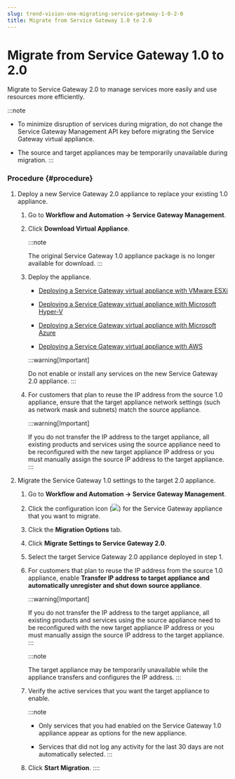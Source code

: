 ```yaml
---
slug: trend-vision-one-migrating-service-gateway-1-0-2-0
title: Migrate from Service Gateway 1.0 to 2.0
---
```

# Migrate from Service Gateway 1.0 to 2.0

Migrate to Service Gateway 2.0 to manage services more easily and use resources more efficiently.

:::note

- To minimize disruption of services during migration, do not change the Service Gateway Management API key before migrating the Service Gateway virtual appliance.

- The source and target appliances may be temporarily unavailable during migration.
:::

### Procedure {#procedure}

1.  Deploy a new Service Gateway 2.0 appliance to replace your existing 1.0 appliance.

    1.  Go to **Workflow and Automation → Service Gateway Management**.

    2.  Click **Download Virtual Appliance**.

        :::note

        The original Service Gateway 1.0 appliance package is no longer available for download.
        :::

    3.  Deploy the appliance.

        - [Deploying a Service Gateway virtual appliance with VMware ESXi](sg-virtual-app-vmware-esxi.mdx)

        - [Deploying a Service Gateway virtual appliance with Microsoft Hyper-V](deploy-virtual-appliance-ms-hyper-v.mdx)

        - [Deploying a Service Gateway virtual appliance with Microsoft Azure](service-gateway-azure.mdx)

        - [Deploying a Service Gateway virtual appliance with AWS](deploy-service-gateway-aws.mdx)

        :::warning[Important]

        Do not enable or install any services on the new Service Gateway 2.0 appliance.
        :::

    4.  For customers that plan to reuse the IP address from the source 1.0 appliance, ensure that the target appliance network settings (such as network mask and subnets) match the source appliance.

        :::warning[Important]

        If you do not transfer the IP address to the target appliance, all existing products and services using the source appliance need to be reconfigured with the new target appliance IP address or you must manually assign the source IP address to the target appliance.
        :::

2.  Migrate the Service Gateway 1.0 settings to the target 2.0 appliance.

    1.  Go to **Workflow and Automation → Service Gateway Management**.

    2.  Click the configuration icon (![](/images/configure=GUID-657DB993-ADC7-4DEC-8C62-C8739D74760E.webp)) for the Service Gateway appliance that you want to migrate.

    3.  Click the **Migration Options** tab.

    4.  Click **Migrate Settings to Service Gateway 2.0**.

    5.  Select the target Service Gateway 2.0 appliance deployed in step 1.

    6.  For customers that plan to reuse the IP address from the source 1.0 appliance, enable **Transfer IP address to target appliance and automatically unregister and shut down source appliance**.

        :::warning[Important]

        If you do not transfer the IP address to the target appliance, all existing products and services using the source appliance need to be reconfigured with the new target appliance IP address or you must manually assign the source IP address to the target appliance.
        :::

        :::note

        The target appliance may be temporarily unavailable while the appliance transfers and configures the IP address.
        :::

    7.  Verify the active services that you want the target appliance to enable.

        :::note

        - Only services that you had enabled on the Service Gateway 1.0 appliance appear as options for the new appliance.

        - Services that did not log any activity for the last 30 days are not automatically selected.
        :::

    8.  Click **Start Migration**.
::::
